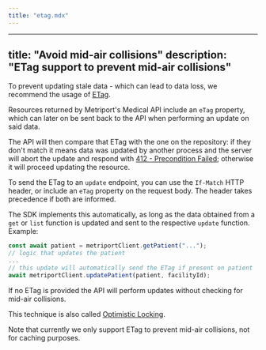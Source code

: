 ```yaml
---
title: "etag.mdx"
---
```


---
title: "Avoid mid-air collisions"
description: "ETag support to prevent mid-air collisions"
---

To prevent updating stale data - which can lead to data loss, we recommend the usage of
[ETag](https://developer.mozilla.org/en-US/docs/Web/HTTP/Headers/ETag).

Resources returned by Metriport's Medical API include an `eTag` property, which can later on be sent back to the API
when performing an update on said data.

The API will then compare that ETag with the one on the repository: if they don't
match it means data was updated by another process and the server will abort the update and respond with
[412 - Precondition Failed](https://developer.mozilla.org/en-US/docs/Web/HTTP/Status/412); otherwise it will proceed
updating the resource.

To send the ETag to an `update` endpoint, you can use the `If-Match` HTTP header, or include an `eTag` property
on the request body. The header takes precedence if both are informed.

The SDK implements this automatically, as long as the data obtained from a `get` or `list` function is updated and sent to
the respective `update` function. Example:

```typescript
const await patient = metriportClient.getPatient("...");
// logic that updates the patient
...
// this update will automatically send the ETag if present on patient
await metriportClient.updatePatient(patient, facilityId);
```

If no ETag is provided the API will perform updates without checking for mid-air collisions.

This technique is also called
[Optimistic Locking](https://en.wikipedia.org/wiki/Optimistic_concurrency_control#Web_usage).

Note that currently we only support ETag to prevent mid-air collisions, not for caching purposes.